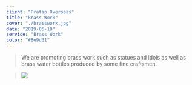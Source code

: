 ```yaml
---
client: "Pratap Overseas"
title: "Brass Work"
cover: "./brasswork.jpg"
date: "2019-06-10"
service: "Brass Work"
color: "#8e9d31"
---
```


> We are promoting brass work such as statues and idols as well as brass water bottles produced by some 
fine craftsmen.

> ![](./brasswork.jpg)
